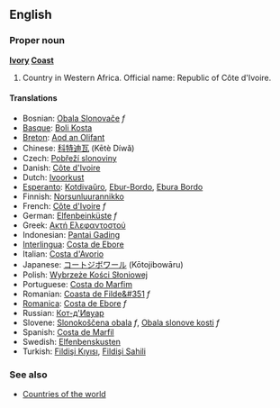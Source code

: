 ==English==
===Proper noun===
{{wikipedia}}
'''[[Ivory]] [[Coast]]'''

# Country in Western Africa. Official name: Republic of Côte d'Ivoire.

====Translations====
*Bosnian: [[Obala Slonovače]] ''f''
*[[Basque]]: [[Boli Kosta]]
*[[Breton]]: [[Aod an Olifant]]
*Chinese: [[科特迪瓦]] (Kētè Díwǎ)
*Czech: [[Pobřeží slonoviny]]
*Danish: [[Côte d'Ivoire]]
*Dutch: [[Ivoorkust]]
*[[Esperanto]]: [[Kotdivaŭro]], [[Ebur-Bordo]], [[Ebura Bordo]]
*Finnish: [[Norsunluurannikko]]
*French: [[Côte d'Ivoire]] ''f''
*German: [[Elfenbeinküste]] ''f''
*Greek: [[Ακτή Ελεφαντοστού]]
*Indonesian: [[Pantai Gading]]
*[[Interlingua]]: [[Costa de Ebore]]
*Italian: [[Costa d'Avorio]]
*Japanese: [[コートジボワール]] (Kōtojibowāru)
*Polish: [[Wybrzeże Kości Słoniowej]]
*Portuguese: [[Costa do Marfim]]
*Romanian: [[Coasta de Filde&#351]] ''f''
*[[Romanica]]: [[Costa de Ebore]] ''f''
*Russian: [[Кот-д'Ивуар]]
*Slovene: [[Slonokoščena obala]] ''f'', [[Obala slonove kosti]] ''f''
*Spanish: [[Costa de Marfil]]
*Swedish: [[Elfenbenskusten]]
*Turkish: [[Fildişi Kıyısı]], [[Fildişi Sahili]]

===See also===
* [[Countries of the world]]